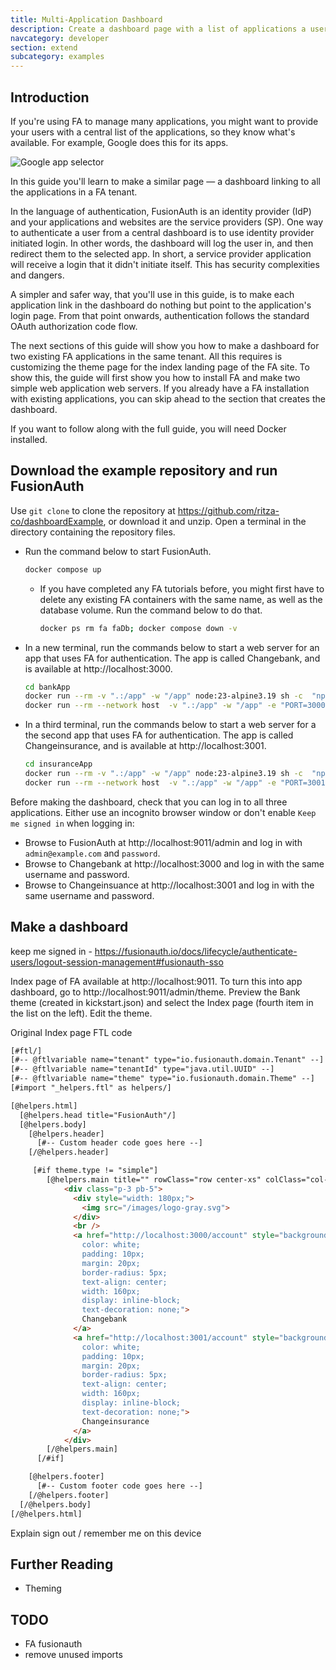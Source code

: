 ```yaml
---
title: Multi-Application Dashboard
description: Create a dashboard page with a list of applications a user can log in to
navcategory: developer
section: extend
subcategory: examples
---
```



## Introduction

If you're using FA to manage many applications, you might want to provide your users with a central list of the applications, so they know what's available. For example, Google does this for its apps.

![Google app selector](../../../../../public/img/docs/extend/examples/multiapplicationDashboard/googleGrid.webp)

In this guide you'll learn to make a similar page — a dashboard linking to all the applications in a FA tenant.

In the language of authentication, FusionAuth is an identity provider (IdP) and your applications and websites are the service providers (SP). One way to authenticate a user from a central dashboard is to use identity provider initiated login. In other words, the dashboard will log the user in, and then redirect them to the selected app. In short, a service provider application will receive a login that it didn't initiate itself. This has security complexities and dangers.

A simpler and safer way, that you'll use in this guide, is to make each application link in the dashboard do nothing but point to the application's login page. From that point onwards, authentication follows the standard OAuth authorization code flow.

The next sections of this guide will show you how to make a dashboard for two existing FA applications in the same tenant. All this requires is customizing the theme page for the index landing page of the FA site. To show this, the guide will first show you how to install FA and make two simple web application web servers. If you already have a FA installation with existing applications, you can skip ahead to the section that creates the dashboard.

If you want to follow along with the full guide, you will need Docker installed.

## Download the example repository and run FusionAuth

Use `git clone` to clone the repository at https://github.com/ritza-co/dashboardExample, or download it and unzip. Open a terminal in the directory containing the repository files.

- Run the command below to start FusionAuth.
  ```sh
  docker compose up
  ```
  - If you have completed any FA tutorials before, you might first have to delete any existing FA containers with the same name, as well as the database volume. Run the command below to do that.
    ```sh
    docker ps rm fa faDb; docker compose down -v
    ```
- In a new terminal, run the commands below to start a web server for an app that uses FA for authentication. The app is called Changebank, and is available at http://localhost:3000.
  ```sh
  cd bankApp
  docker run --rm -v ".:/app" -w "/app" node:23-alpine3.19 sh -c  "npm install"
  docker run --rm --network host  -v ".:/app" -w "/app" -e "PORT=3000" node:23-alpine3.19 sh -c  "npm run start"
  ```
- In a third terminal, run the commands below to start a web server for a the second app that uses FA for authentication. The app is called Changeinsurance, and is available at http://localhost:3001.
  ```sh
  cd insuranceApp
  docker run --rm -v ".:/app" -w "/app" node:23-alpine3.19 sh -c  "npm install"
  docker run --rm --network host  -v ".:/app" -w "/app" -e "PORT=3001" node:23-alpine3.19 sh -c  "npm run start"
  ```

Before making the dashboard, check that you can log in to all three applications. Either use an incognito browser window or don't enable `Keep me signed in` when logging in:
- Browse to FusionAuth at http://localhost:9011/admin and log in with `admin@example.com` and `password`.
- Browse to Changebank at http://localhost:3000 and log in with the same username and password.
- Browse to Changeinsuance at http://localhost:3001 and log in with the same username and password.

## Make a dashboard


keep me signed in - https://fusionauth.io/docs/lifecycle/authenticate-users/logout-session-management#fusionauth-sso

Index page of FA available at http://localhost:9011.
To turn this into app dashboard, go to http://localhost:9011/admin/theme.
Preview the Bank theme  (created in kickstart.json) and select the Index page (fourth item in the list on the left).
Edit the theme.


Original Index page FTL code

```html
[#ftl/]
[#-- @ftlvariable name="tenant" type="io.fusionauth.domain.Tenant" --]
[#-- @ftlvariable name="tenantId" type="java.util.UUID" --]
[#-- @ftlvariable name="theme" type="io.fusionauth.domain.Theme" --]
[#import "_helpers.ftl" as helpers/]

[@helpers.html]
  [@helpers.head title="FusionAuth"/]
  [@helpers.body]
    [@helpers.header]
      [#-- Custom header code goes here --]
    [/@helpers.header]

     [#if theme.type != "simple"]
        [@helpers.main title="" rowClass="row center-xs" colClass="col-xs-12 col-sm-12 col-md-10 col-lg-10 col-xl-9"]
            <div class="p-3 pb-5">
              <div style="width: 180px;">
                <img src="/images/logo-gray.svg">
              </div>
              <br />
              <a href="http://localhost:3000/account" style="background: linear-gradient(to bottom right, palegreen, forestgreen);
                color: white;
                padding: 10px;
                margin: 20px;
                border-radius: 5px;
                text-align: center;
                width: 160px;
                display: inline-block;
                text-decoration: none;">
                Changebank
              </a>
              <a href="http://localhost:3001/account" style="background: linear-gradient(to bottom right, skyblue, navy);
                color: white;
                padding: 10px;
                margin: 20px;
                border-radius: 5px;
                text-align: center;
                width: 160px;
                display: inline-block;
                text-decoration: none;">
                Changeinsurance
              </a>
            </div>
        [/@helpers.main]
      [/#if]

    [@helpers.footer]
      [#-- Custom footer code goes here --]
    [/@helpers.footer]
  [/@helpers.body]
[/@helpers.html]
```

Explain sign out / remember me on this device

## Further Reading

- Theming

## TODO

- FA fusionauth
- remove unused imports